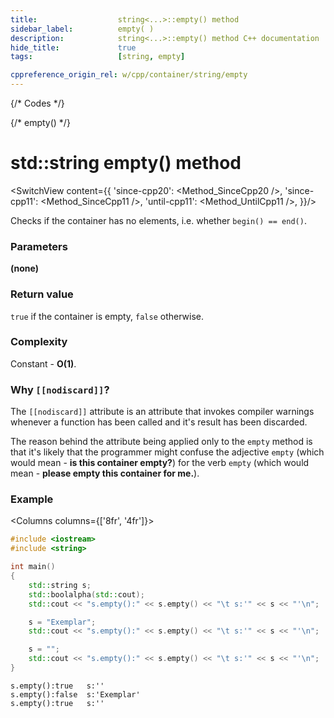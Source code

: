 ```yaml
---
title:					string<...>::empty() method
sidebar_label:			empty( )
description:			string<...>::empty() method C++ documentation
hide_title:				true
tags:					[string, empty]

cppreference_origin_rel: w/cpp/container/string/empty
---
```



{/* Codes */}

{/* empty() */}

# std::string empty() method

<SwitchView content={{
	'since-cpp20': <Method_SinceCpp20 />,
	'since-cpp11': <Method_SinceCpp11 />,
	'until-cpp11': <Method_UntilCpp11 />,
}}/>

Checks if the container has no elements, i.e. whether `begin() == end()`.

### Parameters

**(none)**

### Return value

`true` if the container is empty, `false` otherwise.

### Complexity

Constant - **O(1)**.

### Why `[[nodiscard]]`?

The `[[nodiscard]]` attribute is an attribute that invokes compiler warnings whenever
a function has been called and it's result has been discarded.

The reason behind the attribute being applied only to the `empty` method is that
it's likely that the programmer might confuse the adjective `empty` (which would mean - **is this container empty?**)
for the verb `empty` (which would mean - **please empty this container for me.**).

### Example

<Columns columns={['8fr', '4fr']}>
<div>

```cpp title='Main.cpp' showLineNumbers
#include <iostream>
#include <string>

int main()
{
    std::string s;
    std::boolalpha(std::cout);
    std::cout << "s.empty():" << s.empty() << "\t s:'" << s << "'\n";

    s = "Exemplar";
    std::cout << "s.empty():" << s.empty() << "\t s:'" << s << "'\n";

    s = "";
    std::cout << "s.empty():" << s.empty() << "\t s:'" << s << "'\n";
}
```

</div>
<div>

```plaintext title="Output"
s.empty():true	 s:''
s.empty():false	 s:'Exemplar'
s.empty():true	 s:''
```

</div>
</Columns>
